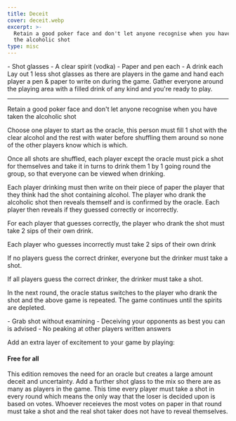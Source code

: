 ```yaml
---
title: Deceit
cover: deceit.webp
excerpt: >-
  Retain a good poker face and don't let anyone recognise when you have taken
  the alcoholic shot
type: misc
---
```


<GameHero
  cover="/BeerGoggleGames/images/deceit.webp"
  alt="Deceit"
/>

<GameSection title="Equipment" icon="/BeerGoggleGames/images/liquor.webp">
-   Shot glasses
-   A clear spirit (vodka)
-   Paper and pen each
-   A drink each
</GameSection>

<GameSection title="Setup" icon="/BeerGoggleGames/images/settings.webp">
Lay out 1 less shot glasses as there are players in the game and hand each player a pen & paper to write on during the game. Gather everyone around the playing area with a filled drink of any kind and you're ready to play.

* * *
</GameSection>

<GameSection title="Aim of the Game" icon="/BeerGoggleGames/images/target.webp">
<p>Retain a good poker face and don't let anyone recognise when you have taken the alcoholic shot</p>
</GameSection>

<GameSection title="How to Play" icon="/BeerGoggleGames/images/question.webp">
Choose one player to start as the oracle, this person must fill 1 shot with the clear alcohol and the rest with water before shuffling them around so none of the other players know which is which.

Once all shots are shuffled, each player except the oracle must pick a shot for themselves and take it in turns to drink them 1 by 1 going round the group, so that everyone can be viewed when drinking.

Each player drinking must then write on their piece of paper the player that they think had the shot containing alcohol. The player who drank the alcoholic shot then reveals themself and is confirmed by the oracle. Each player then reveals if they guessed correctly or incorrectly.

For each player that guesses correctly, the player who drank the shot must take 2 sips of their own drink.

Each player who guesses incorrectly must take 2 sips of their own drink

If no players guess the correct drinker, everyone but the drinker must take a shot.

If all players guess the correct drinker, the drinker must take a shot.

In the next round, the oracle status switches to the player who drank the shot and the above game is repeated. The game continues until the spirits are depleted.
</GameSection>

<GameSection title="Rules" icon="/BeerGoggleGames/images/rules.webp">
-   Grab shot without examining
-   Deceiving your opponents as best you can is advised
-   No peaking at other players written answers
</GameSection>

<GameSection title="Special Edition" icon="/BeerGoggleGames/images/special.webp">

<p>Add an extra layer of excitement to your game by playing:</p>

<h4>Free for all</h4>

<p>This edition removes the need for an oracle but creates a large amount deceit and uncertainty. Add a further shot glass to the mix so there are as many as players in the game. This time every player must take a shot in every round which means the only way that the loser is decided upon is based on votes. Whoever receieves the most votes on paper in that round must take a shot and the real shot taker does not have to reveal themselves.</p>
</GameSection>

<ShareButtons title="Deceit" />

<FeedbackCard>
</FeedbackCard>
